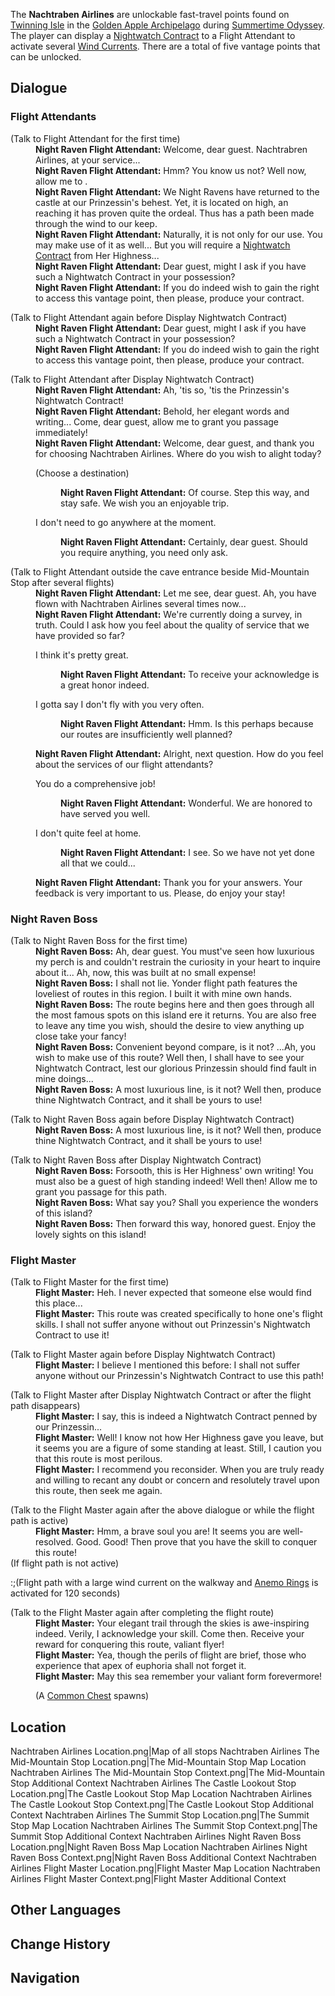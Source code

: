 {{Terminology Infobox
|image        = Nachtraben Airlines The Mid-Mountain Stop Context.png
|type         = Exploration
|area         = Golden Apple Archipelago
|subarea      = Twinning Isle
|event        = Summertime Odyssey
}}
The '''Nachtraben Airlines''' are unlockable fast-travel points found on [[Twinning Isle/2.8|Twinning Isle]] in the [[Golden Apple Archipelago/2.8|Golden Apple Archipelago]] during [[Summertime Odyssey]]. The player can display a [[Nightwatch Contract]] to a Flight Attendant to activate several [[Wind Currents]]. There are a total of five vantage points that can be unlocked.
<!--
See the [https://act.hoyolab.com/ys/app/interactive-map/index.html#/map/12?shown_types=367 Teyvat Interactive Map] for locations. -->

==Dialogue==
===Flight Attendants===
{{Dialogue start}}
;(Talk to Flight Attendant for the first time)
:'''Night Raven Flight Attendant:''' Welcome, dear guest. Nachtrabren Airlines, at your service...
:'''Night Raven Flight Attendant:''' Hmm? You know us not? Well now, allow me to {{sic|make <!-- an -->introduction}}.
:'''Night Raven Flight Attendant:''' We Night Ravens have returned to the castle at our Prinzessin's behest. Yet, it is located on high, an reaching it has proven quite the ordeal. Thus has a path been made through the wind to our keep.
:'''Night Raven Flight Attendant:''' Naturally, it is not only for our use. You may make use of it as well... But you will require a [[Nightwatch Contract]] from Her Highness...
:'''Night Raven Flight Attendant:''' Dear guest, might I ask if you have such a Nightwatch Contract in your possession?
:'''Night Raven Flight Attendant:''' If you do indeed wish to gain the right to access this vantage point, then please, produce your contract.

;(Talk to Flight Attendant again before Display Nightwatch Contract)
:'''Night Raven Flight Attendant:''' Dear guest, might I ask if you have such a Nightwatch Contract in your possession?
:'''Night Raven Flight Attendant:''' If you do indeed wish to gain the right to access this vantage point, then please, produce your contract.

;(Talk to Flight Attendant after Display Nightwatch Contract)
:'''Night Raven Flight Attendant:''' Ah, 'tis so, 'tis the Prinzessin's Nightwatch Contract!
:'''Night Raven Flight Attendant:''' Behold, her elegant words and writing... Come, dear guest, allow me to grant you passage immediately!
:'''Night Raven Flight Attendant:''' Welcome, dear guest, and thank you for choosing Nachtraben Airlines. Where do you wish to alight today?
:{{DIcon}} (Choose a destination)
::'''Night Raven Flight Attendant:''' Of course. Step this way, and stay safe. We wish you an enjoyable trip.
:{{DIcon}} I don't need to go anywhere at the moment.
::'''Night Raven Flight Attendant:''' Certainly, dear guest. Should you require anything, you need only ask.

;(Talk to Flight Attendant outside the cave entrance beside Mid-Mountain Stop after several flights)
:'''Night Raven Flight Attendant:''' Let me see, dear guest. Ah, you have flown with Nachtraben Airlines several times now...
:'''Night Raven Flight Attendant:''' We're currently doing a survey, in truth. Could I ask how you feel about the quality of service that we have provided so far?
:{{DIcon}} I think it's pretty great.
::'''Night Raven Flight Attendant:''' To receive your acknowledge is a great honor indeed.
:{{DIcon}} I gotta say I don't fly with you very often.
::'''Night Raven Flight Attendant:''' Hmm. Is this perhaps because our routes are insufficiently well planned?
:'''Night Raven Flight Attendant:''' Alright, next question. How do you feel about the services of our flight attendants?
:{{DIcon}} You do a comprehensive job!
::'''Night Raven Flight Attendant:''' Wonderful. We are honored to have served you well.
:{{DIcon}} I don't quite feel at home.
::'''Night Raven Flight Attendant:''' I see. So we have not yet done all that we could...
:'''Night Raven Flight Attendant:''' Thank you for your answers. Your feedback is very important to us. Please, do enjoy your stay!
{{Dialogue end}}

===Night Raven Boss===
{{Dialogue start}}
;(Talk to Night Raven Boss for the first time)
:'''Night Raven Boss:''' Ah, dear guest. You must've seen how luxurious my perch is and couldn't restrain the curiosity in your heart to inquire about it... Ah, now, this was built at no small expense!
:'''Night Raven Boss:''' I shall not lie. Yonder flight path features the loveliest of routes in this region. I built it with mine own hands.
:'''Night Raven Boss:''' The route begins here and then goes through all the most famous spots on this island ere it returns. You are also free to leave any time you wish, should the desire to view anything up close take your fancy!
:'''Night Raven Boss:''' Convenient beyond compare, is it not? ...Ah, you wish to make use of this route? Well then, I shall have to see your Nightwatch Contract, lest our glorious Prinzessin should find fault in mine doings...
:'''Night Raven Boss:''' A most luxurious line, is it not? Well then, produce thine Nightwatch Contract, and it shall be yours to use!

;(Talk to Night Raven Boss again before Display Nightwatch Contract)
:'''Night Raven Boss:''' A most luxurious line, is it not? Well then, produce thine Nightwatch Contract, and it shall be yours to use!

;(Talk to Night Raven Boss after Display Nightwatch Contract)
:'''Night Raven Boss:''' Forsooth, this is Her Highness' own writing! You must also be a guest of high standing indeed! Well then! Allow me to grant you passage for this path.
:'''Night Raven Boss:''' What say you? Shall you experience the wonders of this island?
:'''Night Raven Boss:''' Then forward this way, honored guest. Enjoy the lovely sights on this island!
{{Dialogue end}}

===Flight Master===
{{Dialogue start}}
;(Talk to Flight Master for the first time)
:'''Flight Master:''' Heh. I never expected that someone else would find this place...
:'''Flight Master:''' This route was created specifically to hone one's flight skills. I shall not suffer anyone without out Prinzessin's Nightwatch Contract to use it!
:{{sic|'''Flight Master:''' I believe I mentioned this before: I shall not suffer anyone without our Prinzessin's Nightwatch Contract to use this path!<!-- yes, this line displays right after the above line when talking to the Flight Master for the first time -->}}

;(Talk to Flight Master again before Display Nightwatch Contract)
:'''Flight Master:''' I believe I mentioned this before: I shall not suffer anyone without our Prinzessin's Nightwatch Contract to use this path!

;(Talk to Flight Master after Display Nightwatch Contract or after the flight path disappears)
:'''Flight Master:''' I say, this is indeed a Nightwatch Contract penned by our Prinzessin...
:'''Flight Master:''' Well! I know not how Her Highness gave you leave, but it seems you are a figure of some standing at least. Still, I caution you that this route is most perilous.
:'''Flight Master:''' I recommend you reconsider. When you are truly ready and willing to recant any doubt or concern and resolutely travel upon this route, then seek me again.

;(Talk to the Flight Master again after the above dialogue or while the flight path is active)
:'''Flight Master:''' Hmm, a brave soul you are! It seems you are well-resolved. Good. Good! Then prove that you have the skill to conquer this route!
;(If flight path is not active)
:;(Flight path with a large wind current on the walkway and [[Anemo Ring]]s is activated for 120 seconds)

;(Talk to the Flight Master again after completing the flight route)
:'''Flight Master:''' Your elegant trail through the skies is awe-inspiring indeed. Verily, I acknowledge your skill. Come then. Receive your reward for conquering this route, valiant flyer!
:'''Flight Master:''' Yea, though the perils of flight are brief, those who experience that apex of euphoria shall not forget it.
:'''Flight Master:''' May this sea remember your valiant form forevermore!
:;(A [[Common Chest]] spawns)
{{Dialogue end}}

== Location ==
<gallery>
Nachtraben Airlines Location.png|Map of all stops
Nachtraben Airlines The Mid-Mountain Stop Location.png|The Mid-Mountain Stop Map Location
Nachtraben Airlines The Mid-Mountain Stop Context.png|The Mid-Mountain Stop Additional Context
Nachtraben Airlines The Castle Lookout Stop Location.png|The Castle Lookout Stop Map Location
Nachtraben Airlines The Castle Lookout Stop Context.png|The Castle Lookout Stop Additional Context
Nachtraben Airlines The Summit Stop Location.png|The Summit Stop Map Location
Nachtraben Airlines The Summit Stop Context.png|The Summit Stop Additional Context
Nachtraben Airlines Night Raven Boss Location.png|Night Raven Boss Map Location
Nachtraben Airlines Night Raven Boss Context.png|Night Raven Boss Additional Context
Nachtraben Airlines Flight Master Location.png|Flight Master Map Location
Nachtraben Airlines Flight Master Context.png|Flight Master Additional Context
</gallery>

==Other Languages==
{{Other Languages
|en      = Nachtraben Airlines
|zhs     = 夜鸦航线
|zhs_rm  = Yèyā Hángxiàn
|zht     = 夜鴉航線
|zht_rm  = Yèyā Hángxiàn
|zh_tl   = Night Raven Airlines
|ja      = 夜鴉航路
|ja_rm   = Yogarasu Kouro{{Assumed}}
|ja_tl   = Night Crow Route
|ko      = 까마귀 {{tt|항로|航路}}
|ko_rm   = Kkamagwi Hangno
|ko_tl   = Crow Airlines
|es      = Corvilíneas Noctívagas
|es_tl   = Night Raven Airlines
|fr      = Air corvidé
|fr_tl   = Corvid Airline
|ru      = Вороньи авиалинии
|ru_tl   = Corvine Airlines
|th      = เส้นทางการบินแห่งเรเวนรัตติกาล
|th_rm   = Sen Thang Kanbin haeng Rewen Rattikan
|th_tl   = Nighttime Raven's Flight Path
|vi      = Đường Bay Quạ Đêm
|vi_tl   = Night Crow Airway
|de      = Nachtraben-Fluglinie
|de_tl   = Night Raven Airline
|id      = Maskapai Nachtraben
|id_tl   = Nachtraben Airlines
|pt      = Corvos Noturnos
|pt_tl   = 
|tr      = 
|tr_tl   = 
|it      = 
|it_tl   = 
}}

==Change History==
{{Change History|2.8}}

==Navigation==
{{Exploration Navbox}}